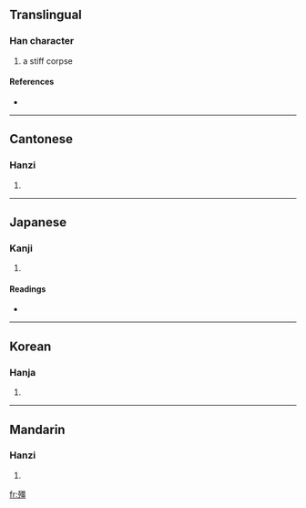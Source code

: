 ==Translingual==

===Han character===
{{Han char|rn=78|rad=歹|as=13|sn=17|four=1121<sub>6</sub>|canj=一弓一田一 (MNMWM)}}

# a stiff corpse

====References====
* {{Han ref|kx=0583.360|dkj=16588|dj=0976.220|hdz=21395.060|uh=6BAD|ud=27565|bh=ED4C|bd=60748}}

----

==Cantonese==

===Hanzi===
{{yue-hanzi|jyut=|y=geung1}}

# {{defn|Cantonese}}

----

==Japanese==

===Kanji===
{{ja-kanji|grade=|rs=歹13}}

# {{defn|Japanese}}

====Readings====
* {{ja-readings|on=[[きょう]] (kyō), [[こう]] (kō)|kun=[[かたくなる]] (katakunaru)}}

----

==Korean==

===Hanja===
{{ko-hanja|hangeul=강|eumhun=|rv=gang|mr=kang|y=kang}}

# {{defn|Korean}}

----

==Mandarin==

===Hanzi===
{{cmn-hanzi|pin=[[jiāng]] ([[jiang1]])|wg=chiang<sup>1</sup>}}

# {{defn|Mandarin}}

[[fr:殭]]